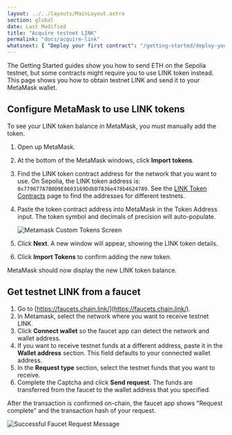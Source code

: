```yaml
---
layout: ../../layouts/MainLayout.astro
section: global
date: Last Modified
title: "Acquire testnet LINK"
permalink: "docs/acquire-link"
whatsnext: { "Deploy your first contract": "/getting-started/deploy-your-first-contract" }
---
```


The Getting Started guides show you how to send ETH on the Sepolia testnet, but some contracts might require you to use LINK token instead. This page shows you how to obtain testnet LINK and send it to your MetaMask wallet.

## Configure MetaMask to use LINK tokens

To see your LINK token balance in MetaMask, you must manually add the token.

1. Open up MetaMask.
1. At the bottom of the MetaMask windows, click **Import tokens**.
1. Find the LINK token contract address for the network that you want to use. On Sepolia, the LINK token address is: `0x779877A7B0D9E8603169DdbD7836e478b4624789`. See the [LINK Token Contracts](/resources/link-token-contracts) page to find the addresses for different testnets.
1. Paste the token contract address into MetaMask in the Token Address input. The token symbol and decimals of precision will auto-populate.

   ![Metamask Custom Tokens Screen](/images/getting-started/metamaskImportTokens.webp)

1. Click **Next**. A new window will appear, showing the LINK token details.
1. Click **Import Tokens** to confirm adding the new token.

MetaMask should now display the new LINK token balance.

## Get testnet LINK from a faucet

1. Go to [https://faucets.chain.link/](https://faucets.chain.link/).
1. In Metamask, select the network where you want to receive testnet LINK.
1. Click **Connect wallet** so the faucet app can detect the network and wallet address.
1. If you want to receive testnet funds at a different address, paste it in the **Wallet address** section. This field defaults to your connected wallet address.
1. In the **Request type** section, select the testnet funds that you want to receive.
1. Complete the Captcha and click **Send request**. The funds are transferred from the faucet to the wallet address that you specified.

After the transaction is confirmed on-chain, the faucet app shows "Request complete" and the transaction hash of your request.

![Successful Faucet Request Message](/files/faucet-success.png)

